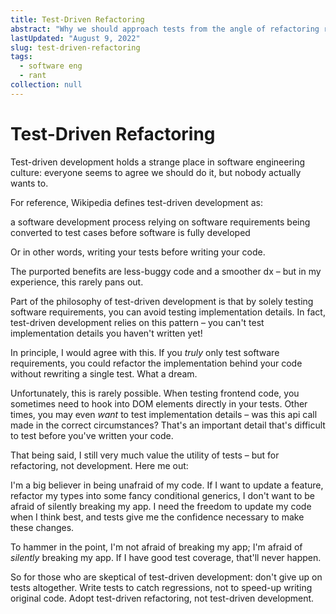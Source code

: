 ```yaml
---
title: Test-Driven Refactoring
abstract: "Why we should approach tests from the angle of refactoring rather than development"
lastUpdated: "August 9, 2022"
slug: test-driven-refactoring
tags:
  - software eng
  - rant
collection: null
---
```


# Test-Driven Refactoring

Test-driven development holds a strange place in software engineering culture: everyone seems to agree we should do it, but nobody actually wants to.

For reference, Wikipedia defines test-driven development as:

<Aside>
a software development process relying on software requirements being converted to test cases before software is fully developed
</Aside>

Or in other words, writing your tests before writing your code.

The purported benefits are less-buggy code and a smoother dx – but in my experience, this rarely pans out.

Part of the philosophy of test-driven development is that by solely testing software requirements, you can avoid testing implementation details. In fact, test-driven development relies on this pattern – you can't test implementation details you haven't written yet!

In principle, I would agree with this. If you _truly_ only test software requirements, you could refactor the implementation behind your code without rewriting a single test. What a dream.

Unfortunately, this is rarely possible. When testing frontend code, you sometimes need to hook into DOM elements directly in your tests. Other times, you may even _want_ to test implementation details – was this api call made in the correct circumstances? That's an important detail that's difficult to test before you've written your code.

<div className="divider"/>

That being said, I still very much value the utility of tests – but for refactoring, not development. Here me out:

I'm a big believer in being unafraid of my code. If I want to update a feature, refactor my types into some fancy conditional generics, I don't want to be afraid of silently breaking my app. I need the freedom to update my code when I think best, and tests give me the confidence necessary to make these changes.

To hammer in the point, I'm not afraid of breaking my app; I'm afraid of _silently_ breaking my app. If I have good test coverage, that'll never happen.

So for those who are skeptical of test-driven development: don't give up on tests altogether. Write tests to catch regressions, not to speed-up writing original code. Adopt test-driven refactoring, not test-driven development.
